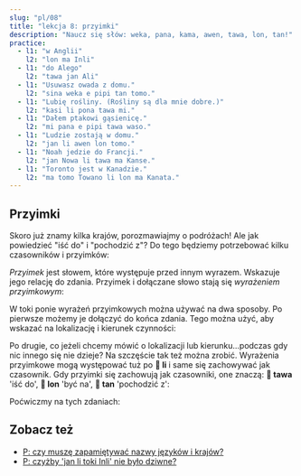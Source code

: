 ```yaml
---
slug: "pl/08"
title: "lekcja 8: przyimki"
description: "Naucz się słów: weka, pana, kama, awen, tawa, lon, tan!"
practice:
  - l1: "w Anglii"
    l2: "lon ma Inli"
  - l1: "do Alego"
    l2: "tawa jan Ali"
  - l1: "Usuwasz owada z domu."
    l2: "sina weka e pipi tan tomo."
  - l1: "Lubię rośliny. (Rośliny są dla mnie dobre.)"
    l2: "kasi li pona tawa mi."
  - l1: "Dałem ptakowi gąsienicę."
    l2: "mi pana e pipi tawa waso."
  - l1: "Ludzie zostają w domu."
    l2: "jan li awen lon tomo."
  - l1: "Noah jedzie do Francji."
    l2: "jan Nowa li tawa ma Kanse."
  - l1: "Toronto jest w Kanadzie."
    l2: "ma tomo Towano li lon ma Kanata."
---
```



## Przyimki

Skoro już znamy kilka krajów, porozmawiajmy o podróżach! Ale jak powiedzieć "iść do" i "pochodzić z"? Do tego będziemy potrzebować kilku czasowników i przyimków:

<List>
  <Word sl="weka" m="usuwać, wychodzić; nieobecny, daleki" />
  <Word sl="pana" m="dawać, umieszczać" />
  <Word sl="kama" m="przychodzić, przyjeżdżać" />
  <Word sl="awen" m="zostać, chronić" />
  <Word sl="tawa" m="do, w stronę" />
  <Word sl="lon" m="przy, na, w" />
  <Word sl="tan" m="z, z powodu" />
</List>

_Przyimek_ jest słowem, które występuje przed innym wyrazem. Wskazuje jego relację do zdania. Przyimek i dołączane słowo stają się _wyrażeniem przyimkowym_:

<List>
  <Word sl="tawa soweli" m="do zwierzęcia" />
  <Word sl="lon ma" m="na lądzie, w kraju" />
  <Word sl="tan tomo" m="z domu" />
</List>

W toki ponie wyrażeń przyimkowych można używać na dwa sposoby. Po pierwsze możemy je dołączyć do końca zdania. Tego można użyć, aby wskazać na lokalizację i kierunek czynności:

<List>
  <Sentence sl="mi pana e waso tawa kasi." m="Umieszczam ptaka na drzewo." />
  <Sentence sl="waso li awen lon kasi." m="Ptak zostaje na drzewie." />
  <Sentence
    sl="sina weka e waso tan kasi."
    m="Zabierasz ptaka z drzewa."
  />
</List>

Po drugie, co jeżeli chcemy mówić o lokalizacji lub kierunku...podczas gdy nic innego się nie dzieje? Na szczęście tak też można zrobić. Wyrażenia przyimkowe mogą występować tuż po **󱤧 li** i same się zachowywać jak czasownik. Gdy przyimki się zachowują jak czasowniki, one znaczą: **󱥩 tawa** 'iść do', **󱤬 lon** 'być na', **󱥧 tan** 'pochodzić z':

<List>
  <Sentence sl="jan Ema li tawa ma Nijon." m="Emma leci do Japonii." />
  <Sentence sl="jan Nina li lon ma Lusi." m="Nina jest w Rosji." />
  <Sentence sl="jan Mili li tan ma Kanse." m="Millie jest z Francji." />
</List>

Poćwiczmy na tych zdaniach:

<List>
  <Sentence
    sl="mi tawa ma kasi."
    m="Idę do porośniętego miejsca.<br />(Może las, trawiaste pole, bujne miejsce.)"
  />
  <Sentence
    sl="sona li weka tan mi."
    m="Wiedza wyszła ze mnie.<br />(Zapomniałem.)"
  />
  <Sentence
    sl="soweli suwi li pona tawa mi."
    m="Urocze zwierzęta są dla mnie dobre.<br />(Lubię urocze zwierzęta.)"
  />
  <Sentence sl="jan Nowa li toki tawa jan Ema." m="Noah mówi do Emmy." />
  <Sentence
    sl="jan li toki Tosi lon ma Tosi."
    m="Ludzie mówią po niemiecku w Niemczech."
  />
</List>

<Practice exercises={frontmatter.practice} client:load />

## Zobacz też
* [P: czy muszę zapamiętywać nazwy języków i krajów?](/pl/languages-countries)
* [P: czyżby 'jan li toki Inli' nie było dziwne?](/pl/named-verbs)
